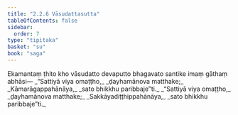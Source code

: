 ```yaml
---
title: "2.2.6 Vāsudattasutta"
tableOfContents: false
sidebar:
  order: 7
type: "tipitaka"
basket: "su"
book: "saga"
---
```



<DynamicBreadcrumb />

<Division number="97" book="saga" bookNo="12" page="52">

<Paragraph number="446" book="saga">
Ekamantaṃ ṭhito kho vāsudatto devaputto bhagavato santike imaṃ gāthaṃ abhāsi—
</Paragraph>

<Paragraph number="447" type="verses" book="saga">
_“Sattiyā viya omaṭṭho,_  
_ḍayhamānova matthake;_  
_Kāmarāgappahānāya,_  
_sato bhikkhu paribbaje”ti._  

</Paragraph>

<Paragraph number="448" type="verses" book="saga">
_“Sattiyā viya omaṭṭho,_  
_ḍayhamānova matthake;_  
_Sakkāyadiṭṭhippahānāya,_  
_sato bhikkhu paribbaje”ti._
</Paragraph>
</Division>